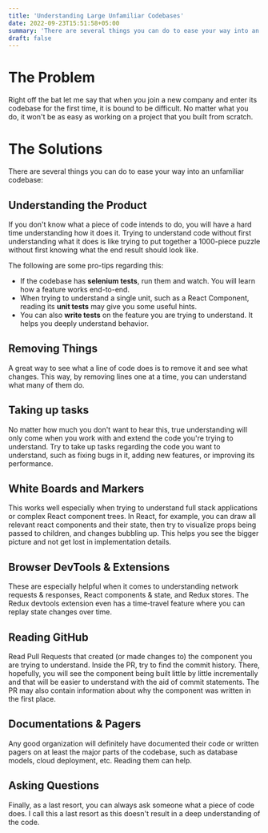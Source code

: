 ```yaml
---
title: 'Understanding Large Unfamiliar Codebases'
date: 2022-09-23T15:51:58+05:00
summary: 'There are several things you can do to ease your way into an unfamiliar codebase:'
draft: false
---
```


# The Problem

Right off the bat let me say that when you join a new company and enter its codebase for the first time, it is bound to be difficult. No matter what you do, it won't be as easy as working on a project that you built from scratch.

# The Solutions

There are several things you can do to ease your way into an unfamiliar codebase:

## Understanding the Product

If you don't know what a piece of code intends to do, you will have a hard time understanding how it does it. Trying to understand code without first understanding what it does is like trying to put together a 1000-piece puzzle without first knowing what the end result should look like.

The following are some pro-tips regarding this:

- If the codebase has **selenium tests**, run them and watch. You will learn how a feature works end-to-end.
- When trying to understand a single unit, such as a React Component, reading its **unit tests** may give you some useful hints.
- You can also **write tests** on the feature you are trying to understand. It helps you deeply understand behavior.

## Removing Things

A great way to see what a line of code does is to remove it and see what changes. This way, by removing lines one at a time, you can understand what many of them do.

## Taking up tasks

No matter how much you don't want to hear this, true understanding will only come when you work with and extend the code you're trying to understand. Try to take up tasks regarding the code you want to understand, such as fixing bugs in it, adding new features, or improving its performance.

## White Boards and Markers

This works well especially when trying to understand full stack applications or complex React component trees. In React, for example, you can draw all relevant react components and their state, then try to visualize props being passed to children, and changes bubbling up. This helps you see the bigger picture and not get lost in implementation details.

## Browser DevTools & Extensions

These are especially helpful when it comes to understanding network requests & responses, React components & state, and Redux stores. The Redux devtools extension even has a time-travel feature where you can replay state changes over time.

## Reading GitHub

Read Pull Requests that created (or made changes to) the component you are trying to understand. Inside the PR, try to find the commit history. There, hopefully, you will see the component being built little by little incrementally and that will be easier to understand with the aid of commit statements. The PR may also contain information about why the component was written in the first place.

## Documentations & Pagers

Any good organization will definitely have documented their code or written pagers on at least the major parts of the codebase, such as database models, cloud deployment, etc. Reading them can help.

## Asking Questions

Finally, as a last resort, you can always ask someone what a piece of code does. I call this a last resort as this doesn't result in a deep understanding of the code.
